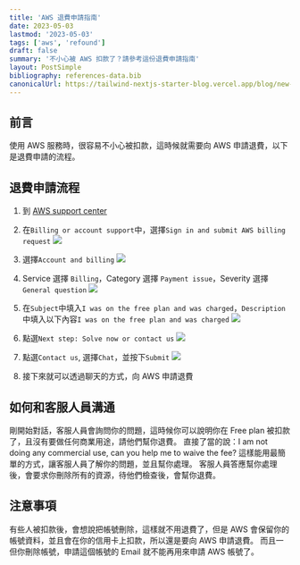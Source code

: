 ```yaml
---
title: 'AWS 退費申請指南'
date: 2023-05-03
lastmod: '2023-05-03'
tags: ['aws', 'refound']
draft: false
summary: '不小心被 AWS 扣款了？請參考這份退費申請指南'
layout: PostSimple
bibliography: references-data.bib
canonicalUrl: https://tailwind-nextjs-starter-blog.vercel.app/blog/new-features-in-v1/
---
```


## 前言

使用 AWS 服務時，很容易不小心被扣款，這時候就需要向 AWS 申請退費，以下是退費申請的流程。

## 退費申請流程

1. 到 [AWS support center](https://aws.amazon.com/contact-us/?nc1=h_ls)
2. 在`Billing or account support`中，選擇`Sign in and submit AWS billing request`
   ![](https://i.imgur.com/upWY7V4.png)

3. 選擇`Account and billing`
   ![](https://i.imgur.com/MLw39bN.png)

4. Service 選擇 `Billing`，Category 選擇 `Payment issue`，Severity 選擇 `General question`
   ![](https://i.imgur.com/euUDRhB.png)

5. 在`Subject`中填入`I was on the free plan and was charged`，`Description` 中填入以下內容`I was on the free plan and was charged`
   ![](https://i.imgur.com/KJbNdTc.png)

6. 點選`Next step: Solve now or contact us`
   ![](https://i.imgur.com/oEJoiZJ.png)

7. 點選`Contact us`, 選擇`Chat`，並按下`Submit`
   ![](https://i.imgur.com/zyma13S.png)

8. 接下來就可以透過聊天的方式，向 AWS 申請退費

## 如何和客服人員溝通

剛開始對話，客服人員會詢問你的問題，這時候你可以說明你在 Free plan 被扣款了，且沒有要做任何商業用途，請他們幫你退費。
直接了當的說：I am not doing any commercial use, can you help me to waive the fee?
這樣能用最簡單的方式，讓客服人員了解你的問題，並且幫你處理。
客服人員答應幫你處理後，會要求你刪除所有的資源，待他們檢查後，會幫你退費。

## 注意事項

有些人被扣款後，會想說把帳號刪除，這樣就不用退費了，但是 AWS 會保留你的帳號資料，並且會在你的信用卡上扣款，所以還是要向 AWS 申請退費。
而且一但你刪除帳號，申請這個帳號的 Email 就不能再用來申請 AWS 帳號了。
